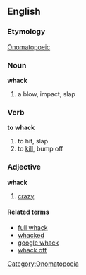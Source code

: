 ==English==

===Etymology===
[[Onomatopoeic]]
[[Category:Onomatopoeia]]

===Noun===
'''whack'''
#a blow, impact, slap

===Verb===
'''to whack'''
#to hit, slap
#to [[kill]], bump off

===Adjective===
'''whack'''
#[[crazy]]

====Related terms====
*[[full whack]]
*[[whacked]]
*[[google whack]]
*[[whack off]]